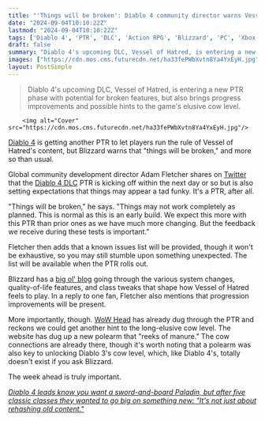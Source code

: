 ```yaml
---
title: "'Things will be broken': Diablo 4 community director warns Vessel of Hatred's patch 2.0 PTR will be bumpier than usual"
date: "2024-09-04T10:10:22Z"
lastmod: "2024-09-04T10:10:22Z"
tags: ['Diablo 4', 'PTR', 'DLC', 'Action RPG', 'Blizzard', 'PC', 'Xbox', 'PlayStation']
draft: false
summary: "Diablo 4's upcoming DLC, Vessel of Hatred, is entering a new PTR phase with potential for broken features, but also brings progress improvements and possible hints to the game's elusive cow level."
images: ["https://cdn.mos.cms.futurecdn.net/ha33fePWbXvtn8Ya4YxEyH.jpg"]
layout: PostSimple
---
```

> Diablo 4's upcoming DLC, Vessel of Hatred, is entering a new PTR phase with potential for broken features, but also brings progress improvements and possible hints to the game's elusive cow level.


        <img alt="Cover" src="https://cdn.mos.cms.futurecdn.net/ha33fePWbXvtn8Ya4YxEyH.jpg"/>
        
[Diablo 4](https://www.gamesradar.com/diablo-4-guide/) is getting another PTR to let players run the rule of Vessel of Hatred's content, but Blizzard warns that "things will be broken," and more so than usual.

Global community development director Adam Fletcher shares on [Twitter](https://x.com/PezRadar/status/1831140029592388039) that the [Diablo 4 DLC](https://www.gamesradar.com/diablo-4-dlc/) PTR is kicking off within the next day or so but is also setting expectations that things may appear a tad funky. It's a PTR, after all.

"Things will be broken," he says. "Things may not work completely as planned. This is normal as this is an early build. We expect this more with this PTR than prior ones as we have much more changing. But the feedback we receive during these tests is important."

Fletcher then adds that a known issues list will be provided, though it won't be exhaustive, so you may still stumble upon something unexpected. The list will be available when the PTR rolls out.

Blizzard has a [big ol' blog](https://news.blizzard.com/en-us/diablo4/24130178/the-2-0-ptr-what-you-need-to-know) going through the various system changes, quality-of-life features, and class tweaks that shape how Vessel of Hatred feels to play. In a reply to one fan, Fletcher also mentions that progression improvements will be present.

More importantly, though. [WoW Head](https://www.wowhead.com/diablo-4/news/new-cow-level-hints-in-diablo-4-patch-2-0-ptr-346356) has already dug through the PTR and reckons we could get another hint to the long-elusive cow level. The website has dug up a new polearm that "reeks of manure." The cow connections are already there, though it's worth noting that a polearm was also key to unlocking Diablo 3's cow level, which, like Diablo 4's, totally doesn't exist if you ask Blizzard.

The week ahead is truly important.

[<em>Diablo 4 leads know you want a sword-and-board Paladin, but after five classic classes they wanted to go big on something new: "It's not just about rehashing old content."</em>](https://www.gamesradar.com/games/diablo/diablo-4-leads-know-you-want-a-sword-and-board-paladin-but-after-5-classic-classes-they-wanted-to-go-big-on-something-new-its-not-just-about-rehashing-old-content/)
        